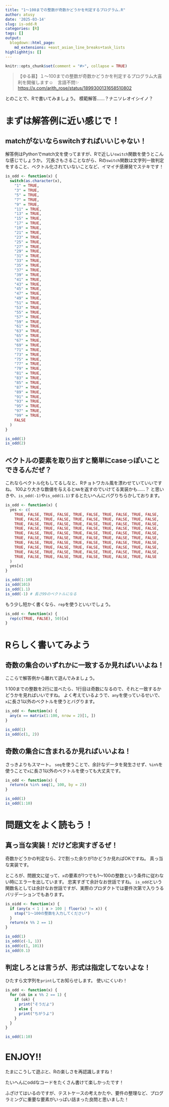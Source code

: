 ```yaml
---
title: "1～100までの整数が奇数かどうかを判定するプログラム.R"
author: atusy
date: '2025-03-14'
slug: is-odd-R
categories: [R]
tags: []
output:
  blogdown::html_page:
    md_extensions: +east_asian_line_breaks+task_lists
highlighhtjs: []
---
```


```r
knitr::opts_chunk$set(comment = "#>", collapse = TRUE)
```

> 【ゆる募】１～100までの整数が奇数かどうかを判定するプログラム大喜利を開催します☺　言語不問✨
> <https://x.com/arith_rose/status/1899300131658510802>

とのことで、Rで書いてみましょう。
模範解答……？ナニソレオイシイノ？


# まずは解答例に近い感じで！

## matchがないならswitchすればいいじゃない！

解答例はPythonでmatch文を使ってますが、Rで近しい`switch`関数を使うとこんな感じでしょうか。
冗長さもさることながら、Rの`switch`関数は文字列一致判定をすること、ベクトル化されていないことなど、イマイチ感爆発でステキです！

```r
is_odd <- function(x) {
  switch(as.character(x),
    "1" = TRUE,
    "3" = TRUE,
    "5" = TRUE,
    "7" = TRUE,
    "9" = TRUE,
    "11" = TRUE,
    "13" = TRUE,
    "15" = TRUE,
    "17" = TRUE,
    "19" = TRUE,
    "21" = TRUE,
    "23" = TRUE,
    "25" = TRUE,
    "27" = TRUE,
    "29" = TRUE,
    "31" = TRUE,
    "33" = TRUE,
    "35" = TRUE,
    "37" = TRUE,
    "39" = TRUE,
    "41" = TRUE,
    "43" = TRUE,
    "45" = TRUE,
    "47" = TRUE,
    "49" = TRUE,
    "51" = TRUE,
    "53" = TRUE,
    "55" = TRUE,
    "57" = TRUE,
    "59" = TRUE,
    "61" = TRUE,
    "63" = TRUE,
    "65" = TRUE,
    "67" = TRUE,
    "69" = TRUE,
    "71" = TRUE,
    "73" = TRUE,
    "75" = TRUE,
    "77" = TRUE,
    "79" = TRUE,
    "81" = TRUE,
    "83" = TRUE,
    "85" = TRUE,
    "87" = TRUE,
    "89" = TRUE,
    "91" = TRUE,
    "93" = TRUE,
    "95" = TRUE,
    "97" = TRUE,
    "99" = TRUE,
    FALSE
  )
}
```

```r
is_odd(1)
is_odd(2)
```

## ベクトルの要素を取り出すと簡単にcaseっぽいことできるんだぜ？

これならベクトル化もしてるしなと、Rチョトワカル風を漂わせていていいですね。
100より大きな数値を与えると`NA`を返すのでいけてる実装かも……？
と思いきや、`is_odd(-1)`や`is_odd(1.1)`するとたいへんにバグりちらかしております。

```r
is_odd <- function(x) {
  yes <- c(
    TRUE, FALSE, TRUE, FALSE, TRUE, FALSE, TRUE, FALSE, TRUE, FALSE,
    TRUE, FALSE, TRUE, FALSE, TRUE, FALSE, TRUE, FALSE, TRUE, FALSE,
    TRUE, FALSE, TRUE, FALSE, TRUE, FALSE, TRUE, FALSE, TRUE, FALSE,
    TRUE, FALSE, TRUE, FALSE, TRUE, FALSE, TRUE, FALSE, TRUE, FALSE,
    TRUE, FALSE, TRUE, FALSE, TRUE, FALSE, TRUE, FALSE, TRUE, FALSE,
    TRUE, FALSE, TRUE, FALSE, TRUE, FALSE, TRUE, FALSE, TRUE, FALSE,
    TRUE, FALSE, TRUE, FALSE, TRUE, FALSE, TRUE, FALSE, TRUE, FALSE,
    TRUE, FALSE, TRUE, FALSE, TRUE, FALSE, TRUE, FALSE, TRUE, FALSE,
    TRUE, FALSE, TRUE, FALSE, TRUE, FALSE, TRUE, FALSE, TRUE, FALSE,
    TRUE, FALSE, TRUE, FALSE, TRUE, FALSE, TRUE, FALSE, TRUE, FALSE
  )
  yes[x]
}
```

```r
is_odd(1:10)
is_odd(101)
is_odd(1.1)
is_odd(-1) # 長さ99のベクトルになる
```

もう少し短かく書くなら、`rep`を使うといいでしょう。

```r
is_odd <- function(x) {
  rep(c(TRUE, FALSE), 50)[x]
}
```

# Rらしく書いてみよう

## 奇数の集合のいずれかに一致するか見ればいいよね！

ここらで解答例から離れて遊んでみましょう。

1:100までの整数を2行に並べたら、1行目は奇数になるので、それと一致するかどうかを見ればいいですね。
よく考えているようで、`any`を使っているせいで、`x`に長さ1以外のベクトルを使うとバグります。

```r
is_odd <- function(x) {
  any(x == matrix(1:100, nrow = 2)[1, ])
}
```

```r
is_odd(1)
is_odd(c(1, 2))
```

## 奇数の集合に含まれるか見ればいいよね！

さっきよりもスマート。
`seq`を使うことで、余計なデータを発生させず、`%in%`を使うことで`x`に長さ1以外のベクトルを使っても大丈夫です。

```r
is_odd <- function(x) {
  return(x %in% seq(1, 100, by = 2))
}
```

```r
is_odd(1)
is_odd(1:10)
```

# 問題文をよく読もう！

## 真っ当な実装！だけど忠実すぎるぜ！

奇数かどうかの判定なら、2で割った余りが1かどうか見ればOKですね。
真っ当な実装です。

ところが、問題文に従って、`x`の要素が1つでも1～100の整数という条件に従わない時にエラーを出しています。
忠実すぎて余計なお世話ですね。
`is_odd`という関数名としては余計なお世話ですが、実際のプロダクトでは要件次第で入りうるバリデーションでもあります。

```r
is_oidd <- function(x) {
  if (any(x < 1 | x > 100 | floor(x) != x)) {
    stop("1～100の整数を入力してください")
  }
  return(x %% 2 == 1)
}
```

```r
is_odd(1)
is_odd(c(-1, 1))
is_odd(c(1, 101))
is_odd(0.1)
```

## 判定しろとは言うが、形式は指定してないよな！

ひたすら文字列を`print`してお知らせします。
使いにくいわ！

```r
is_odd <- function(x) {
  for (ok in x %% 2 == 1) {
    if (ok) {
      print("そうだよ")
    } else {
      print("ちがうよ")
    }
  }
}
```

```r
is_odd(1:10)
```

# ENJOY!!

たまにこうして遊ぶと、Rの楽しさを再認識しますね！

たいへんにoddなコードをたくさん書けて楽しかったです！

ふざけてはいるのですが、テストケースの考えかたや、要件の整理など、プログラミングに重要な要素がいっぱい詰まった良問と思いました！
